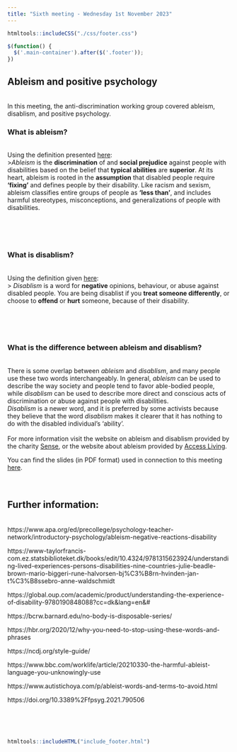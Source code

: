 ```yaml
---
title: "Sixth meeting - Wednesday 1st November 2023"
---
```


```r
htmltools::includeCSS("./css/footer.css")
```

```js
$(function() {
  $('.main-container').after($('.footer'));
})
```

## Ableism and positive psychology
<br>
In this meeting, the anti-discrimination working group covered ableism, disablism, and positive psychology.

### What is ableism?
<br>
Using the definition presented <a href="https://www.accessliving.org/newsroom/blog/ableism-101/" target="_blank" rel="noopener noreferrer" title="Access living - Ableism 101">here</a>: 
<br>
>_Ableism_ is the __discrimination__ of and __social prejudice__ against people with disabilities based on the belief that __typical abilities__ are __superior__. At its heart, ableism is rooted in the __assumption__ that disabled people require __'fixing'__ and defines people by their disability. Like racism and sexism, ableism classifies entire groups of people as __'less than'__, and includes harmful stereotypes, misconceptions, and generalizations of people with disabilities.

<br><br><br>

### What is disablism?
<br>
Using the definition given <a href="https://www.sense.org.uk/information-and-advice/ableism-and-disablism/" target="_blank" rel="noopener noreferrer" title="Sense - Ableism and disablism">here</a>: 
<br>
> _Disablism_ is a word for __negative__ opinions, behaviour, or abuse against disabled people. You are being disablist if you __treat someone differently__, or choose to __offend__ or __hurt__ someone, because of their disability.

<br><br><br>

### What is the difference between ableism and disablism?
<br>
There is some overlap between _ableism_ and _disablism_, and many people use these two words interchangeably. In general, _ableism_ can be used to describe the way society and people tend to favor able-bodied people, while _disablism_ can be used to describe more direct and conscious acts of discrimination or abuse against people with disabilities. 
<br>
_Disablism_ is a newer word, and it is preferred by some activists because they believe that the word _disablism_ makes it clearer that it has nothing to do with the disabled individual's 'ability'. 
<br><br>
For more information visit the website on ableism and disablism provided by the charity <a href="https://www.sense.org.uk/information-and-advice/ableism-and-disablism/" target="_blank" rel="noopener noreferrer" title="Sense - Ableism and disablism">Sense</a>, or the website about ableism provided by <a href="https://www.accessliving.org/newsroom/blog/ableism-101/" target="_blank" rel="noopener noreferrer" title="Access living - Ableism 101">Access Living</a>. 


You can find the slides (in PDF format) used in connection to this meeting <a href="Slides/ADWG_meeting6_ableism.pdf" target="_blank" rel="noopener noreferrer" title="ADWG meeting - Ableism and positive psychology">here</a>.
<br><br><br>

## Further information:
<br>
https://www.apa.org/ed/precollege/psychology-teacher-network/introductory-psychology/ableism-negative-reactions-disability

https://www-taylorfrancis-com.ez.statsbiblioteket.dk/books/edit/10.4324/9781315623924/understanding-lived-experiences-persons-disabilities-nine-countries-julie-beadle-brown-mario-biggeri-rune-halvorsen-bj%C3%B8rn-hvinden-jan-t%C3%B8ssebro-anne-waldschmidt

https://global.oup.com/academic/product/understanding-the-experience-of-disability-9780190848088?cc=dk&lang=en&#

https://bcrw.barnard.edu/no-body-is-disposable-series/

https://hbr.org/2020/12/why-you-need-to-stop-using-these-words-and-phrases

https://ncdj.org/style-guide/

https://www.bbc.com/worklife/article/20210330-the-harmful-ableist-language-you-unknowingly-use

https://www.autistichoya.com/p/ableist-words-and-terms-to-avoid.html

https://doi.org/10.3389%2Ffpsyg.2021.790506

<br><br><br>

```r
htmltools::includeHTML("include_footer.html")
```